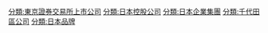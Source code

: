 [[分類:東京證券交易所上市公司|分類:東京證券交易所上市公司]]
[[分類:日本控股公司|分類:日本控股公司]]
[[分類:日本企業集團|分類:日本企業集團]]
[[分類:千代田區公司|分類:千代田區公司]]
[[分類:日本品牌|分類:日本品牌]]